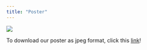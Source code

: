 ```yaml
---
title: "Poster"
---
```


![](images/GeoNinjas_Poster.jpg){fig-align="center"}

To download our poster as jpeg format, click this [link](https://github.com/valtyl/IS415-GAA-Project/blob/master/others/GeoNinjas_Poster.jpg)!
